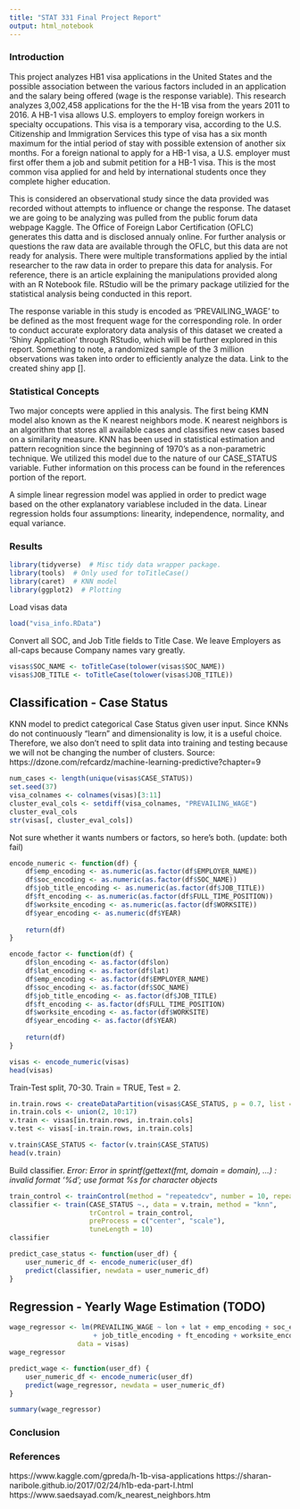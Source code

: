 ```yaml
---
title: "STAT 331 Final Project Report"
output: html_notebook
---
```


### Introduction 

This project analyzes HB1 visa applications in the United States and the possible association between the various factors included in an application and the salary being offered (wage is the response variable). This research analyzes 3,002,458 applications for the the H-1B visa from the years 2011 to 2016. A HB-1 visa allows U.S. employers to employ foreign workers in specialty occupations. This visa is a temporary visa, according to the U.S. Citizenship and Immigration Services this type of visa has a six month maximum for the intial period of stay with possible extension of another six months. For a foreign national to apply for a HB-1 visa, a U.S. employer must first offer them a job and submit petition for a HB-1 visa. This is the most common visa applied for and held by international students once they complete higher education. 

This is considered an observational study since the data provided was recorded without attempts to influence or change the response. The dataset we are going to be analyzing was pulled from the public forum data webpage Kaggle. The Office of Foreign Labor Certification (OFLC) generates this datta and is disclosed annualy online. For further analysis or questions the raw data are available through the OFLC, but this data are not ready for analysis. There were multiple transformations applied by the intial researcher to the raw data in order to prepare this data for analysis. For reference, there is an article explaining the manipulations provided along with an R Notebook file. RStudio will be the primary package utilizied for the statistical analysis being conducted in this report.  

The response variable in this study is encoded as 'PREVAILING_WAGE' to be defined as the most frequent wage for the corresponding role. In order to conduct accurate exploratory data analysis of this dataset we created a 'Shiny Application' through RStudio, which will be further explored in this report. Something to note, a randomized sample of the 3 million observations was taken into order to efficiently analyze the data. Link to the created shiny app []. 

### Statistical Concepts 

Two major concepts were applied in this analysis. The first being KMN model also known as the K nearest neighbors mode. K nearest neighbors is an algorithm that stores all available cases and classifies new cases based on a similarity measure. KNN has been used in statistical estimation and pattern recognition since the beginning of 1970’s as a non-parametric technique. We utilized this model due to the nature of our CASE_STATUS variable. Futher information on this process can be found in the references portion of the report. 

A simple linear regression model was applied in order to predict wage based on the other explanatory variablese included in the data. Linear regression holds four assumptions: linearity, independence, normality, and equal variance. 

### Results 

```r
library(tidyverse)  # Misc tidy data wrapper package.
library(tools)  # Only used for toTitleCase()
library(caret)  # KNN model  
library(ggplot2)  # Plotting
```

Load visas data
```r
load("visa_info.RData")
```

Convert all SOC, and Job Title fields to Title Case.
We leave Employers as all-caps because Company names vary greatly.

```r
visas$SOC_NAME <- toTitleCase(tolower(visas$SOC_NAME))
visas$JOB_TITLE <- toTitleCase(tolower(visas$JOB_TITLE))
```

## Classification - Case Status

KNN model to predict categorical Case Status given user input.
Since KNNs do not continuously "learn" and dimensionality is low, it is a useful choice.
Therefore, we also don't need to split data into training and testing because we will not be changing the number of clusters.
Source: https://dzone.com/refcardz/machine-learning-predictive?chapter=9
```r
num_cases <- length(unique(visas$CASE_STATUS))
set.seed(37)
visa_colnames <- colnames(visas)[3:11]
cluster_eval_cols <- setdiff(visa_colnames, "PREVAILING_WAGE")
cluster_eval_cols
str(visas[, cluster_eval_cols])
```

Not sure whether it wants numbers or factors, so here's both. (update: both fail)
```r
encode_numeric <- function(df) {
    df$emp_encoding <- as.numeric(as.factor(df$EMPLOYER_NAME))
    df$soc_encoding <- as.numeric(as.factor(df$SOC_NAME))
    df$job_title_encoding <- as.numeric(as.factor(df$JOB_TITLE))
    df$ft_encoding <- as.numeric(as.factor(df$FULL_TIME_POSITION))
    df$worksite_encoding <- as.numeric(as.factor(df$WORKSITE))
    df$year_encoding <- as.numeric(df$YEAR)
    
    return(df)
}

encode_factor <- function(df) {
    df$lon_encoding <- as.factor(df$lon)
    df$lat_encoding <- as.factor(df$lat)
    df$emp_encoding <- as.factor(df$EMPLOYER_NAME)
    df$soc_encoding <- as.factor(df$SOC_NAME)
    df$job_title_encoding <- as.factor(df$JOB_TITLE)
    df$ft_encoding <- as.factor(df$FULL_TIME_POSITION)
    df$worksite_encoding <- as.factor(df$WORKSITE)
    df$year_encoding <- as.factor(df$YEAR)
    
    return(df)
}

visas <- encode_numeric(visas)
head(visas)
```

Train-Test split, 70-30. Train = TRUE, Test = 2.
```r
in.train.rows <- createDataPartition(visas$CASE_STATUS, p = 0.7, list = FALSE)
in.train.cols <- union(2, 10:17)
v.train <- visas[in.train.rows, in.train.cols]
v.test <- visas[-in.train.rows, in.train.cols]

v.train$CASE_STATUS <- factor(v.train$CASE_STATUS)
head(v.train)
```

Build classifier.
*Error: Error in sprintf(gettext(fmt, domain = domain), ...) : invalid format '%d'; use format %s for character objects*
```r
train_control <- trainControl(method = "repeatedcv", number = 10, repeats = 3)
classifier <- train(CASE_STATUS ~., data = v.train, method = "knn",
                    trControl = train_control, 
                    preProcess = c("center", "scale"),
                    tuneLength = 10)
classifier
```

```r
predict_case_status <- function(user_df) {
    user_numeric_df <- encode_numeric(user_df)
    predict(classifier, newdata = user_numeric_df)
}
```

## Regression - Yearly Wage Estimation (TODO)
```r
wage_regressor <- lm(PREVAILING_WAGE ~ lon + lat + emp_encoding + soc_encoding 
                     + job_title_encoding + ft_encoding + worksite_encoding + year_encoding,
                 data = visas)
wage_regressor
```

```r
predict_wage <- function(user_df) {
    user_numeric_df <- encode_numeric(user_df)
    predict(wage_regressor, newdata = user_numeric_df)
}
```

```r
summary(wage_regressor)
```

### Conclusion

### References 

https://www.kaggle.com/gpreda/h-1b-visa-applications 
https://sharan-naribole.github.io/2017/02/24/h1b-eda-part-I.html  
https://www.saedsayad.com/k_nearest_neighbors.htm 
